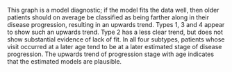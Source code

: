This graph is a model diagnostic; if the model fits the data well,
then older patients should on average be classified as being farther
along in their disease progression, resulting in an upwards trend.
Types 1, 3 and 4 appear to show such an upwards trend.
Type 2 has a less clear trend, but does not show substantial evidence
of lack of fit.
In all four subtypes, patients whose visit occurred at a later age
tend to be at a later estimated stage of disease progression.
The upwards trend of progression stage with age
indicates that the estimated models are plausible.
